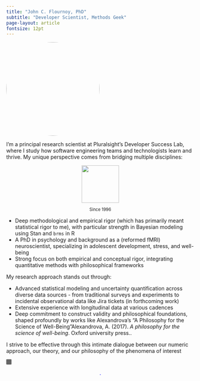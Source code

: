 ```yaml
---
title: "John C. Flournoy, PhD"
subtitle: "Developer Scientist, Methods Geek"
page-layout: article
fontsize: 12pt
---
```



![](profile_drawing.png){fig-alt='A picture of my face, smiling' style="border-radius: 50%; width: 250px; height: 250px; object-fit: cover" fig-align='center' }

I'm a principal research scientist at Pluralsight's Developer Success Lab, where I study how software engineering teams and technologists learn and thrive. My unique perspective comes from bridging multiple disciplines:

:::{.column-margin style="font-size: 80%; text-align: center"}

![](under-construction90s-90s.gif){fig-alt='Under construction 90s gif' width="100px"}

Since 1996

:::

- Deep methodological and empirical rigor (which has primarily meant statistical rigor to me), with particular strength in Bayesian modeling using Stan and <code class='bg-dark'>brms</code> in R
- A PhD in psychology and background as a (reformed fMRI) neuroscientist, specializing in adolescent development, stress, and well-being
- Strong focus on both empirical and conceptual rigor, integrating quantitative methods with philosophical frameworks

My research approach stands out through:

- Advanced statistical modeling and uncertainty quantification across diverse data sources - from traditional surveys and experiments to incidental observational data like Jira tickets (in forthcoming work)
- Extensive experience with longitudinal data at various cadences
- Deep commitment to construct validity and philosophical foundations, shaped profoundly by works like Alexandrova's "A Philosophy for the Science of Well-Being"[Alexandrova, A. (2017). _A philosophy for the science of well-being_. Oxford university press.]{.aside}.

I strive to be effective through this intimate dialogue between our numeric approach, our theory, and our philosophy of the phenomena of interest



![](favicon.png){style='background: #666; border-radius: 10%; object-fit: cover; height: 1em' fig-align='center'} 

:::{style="text-align: center"}

<a href="trophy.html" style='text-decoration:none; color: blue;'>.</a>

:::
